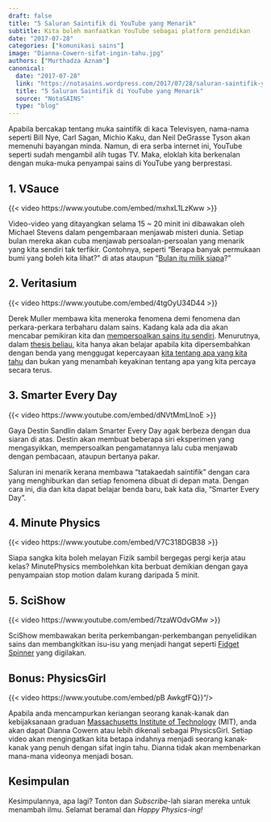 ```yaml
---
draft: false
title: "5 Saluran Saintifik di YouTube yang Menarik"
subtitle: Kita boleh manfaatkan YouTube sebagai platform pendidikan
date: "2017-07-28"
categories: ["komunikasi sains"]
image: "Dianna-Cowern-sifat-ingin-tahu.jpg"
authors: ["Murthadza Aznam"]
canonical:
  date: "2017-07-28"
  link: "https://notasains.wordpress.com/2017/07/28/saluran-saintifik-youtube-2017/"
  title: "5 Saluran Saintifik di YouTube yang Menarik"
  source: "NotaSAINS"
  type: "blog"
---
```


Apabila bercakap tentang muka saintifik di kaca Televisyen, nama-nama seperti Bill Nye, Carl Sagan, Michio Kaku, dan Neil DeGrasse Tyson akan memenuhi bayangan minda. Namun, di era serba internet ini, YouTube seperti sudah mengambil alih tugas TV. Maka, eloklah kita berkenalan dengan muka-muka penyampai sains di YouTube yang berprestasi.

## 1. VSauce

{{< video https://www.youtube.com/embed/mxhxL1LzKww >}}

Video-video yang ditayangkan selama 15 ~ 20 minit ini dibawakan oleh Michael Stevens dalam pengembaraan menjawab misteri dunia. Setiap bulan mereka akan cuba menjawab persoalan-persoalan yang menarik yang kita sendiri tak terfikir. Contohnya, seperti "Berapa banyak permukaan bumi yang boleh kita lihat?" di atas ataupun "[Bulan itu milik siapa](https://www.youtube.com/watch?v=Ks8WH3xUo_E)?"

## 2. Veritasium

{{< video https://www.youtube.com/embed/4tgOyU34D44 >}}

Derek Muller membawa kita meneroka fenomena demi fenomena dan perkara-perkara terbaharu dalam sains. Kadang kala ada dia akan mencabar pemikiran kita dan [mempersoalkan sains itu sendiri](https://www.youtube.com/watch?v=42QuXLucH3Q). Menurutnya, dalam [thesis beliau](http://www.compadre.org/per/items/detail.cfm?ID=11344), kita hanya akan belajar apabila kita dipersembahkan dengan benda yang menggugat kepercayaan [kita tentang apa yang kita tahu](https://www.youtube.com/watch?v=RQaW2bFieo8) dan bukan yang menambah keyakinan tentang apa yang kita percaya secara terus.

## 3. Smarter Every Day

{{< video https://www.youtube.com/embed/dNVtMmLlnoE >}}

Gaya Destin Sandlin dalam Smarter Every Day agak berbeza dengan dua siaran di atas. Destin akan membuat beberapa siri eksperimen yang mengasyikkan, mempersoalkan pengamatannya lalu cuba menjawab dengan pembacaan, ataupun bertanya pakar.

Saluran ini menarik kerana membawa "tatakaedah saintifik" dengan cara yang menghiburkan dan setiap fenomena dibuat di depan mata. Dengan cara ini, dia dan kita dapat belajar benda baru, bak kata dia, "Smarter Every Day".

## 4. Minute Physics

{{< video https://www.youtube.com/embed/V7C318DGB38 >}}

Siapa sangka kita boleh melayan Fizik sambil bergegas pergi kerja atau kelas? MinutePhysics membolehkan kita berbuat demikian dengan gaya penyampaian stop motion dalam kurang daripada 5 minit.

## 5. SciShow

{{< video https://www.youtube.com/embed/7tzaWOdvGMw >}}

SciShow membawakan berita perkembangan-perkembangan penyelidikan sains dan membangkitkan isu-isu yang menjadi hangat seperti [Fidget Spinner](https://youtu.be/3DpcxsSaGDs) yang digilakan.

## Bonus: PhysicsGirl

{{< video https://www.youtube.com/embed/pB AwkgfFQ}}"/>

Apabila anda mencampurkan keriangan seorang kanak-kanak dan kebijaksanaan graduan [Massachusetts Institute of Technology](http://web.mit.edu/) (MIT), anda akan dapat Dianna Cowern atau lebih dikenali sebagai PhysicsGirl. Setiap video akan mengingatkan kita betapa indahnya menjadi seorang kanak-kanak yang penuh dengan sifat ingin tahu. Dianna tidak akan membenarkan mana-mana videonya menjadi bosan.

## Kesimpulan

Kesimpulannya, apa lagi? Tonton dan _Subscribe_-lah siaran mereka untuk menambah ilmu. Selamat beramal dan _Happy Physics-ing!_
